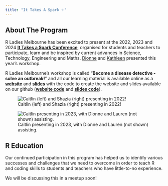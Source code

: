 ```yaml
---
title: "It Takes A Spark ✨"
---
```


## About The Program 

R Ladies Melbourne has been excited to present at the 2022, 2023 and 2024 [**It Takes a Spark Conference**](https://spark-educonferences.com.au/), organised for students and teachers to participate, learn and be inspired by current advances in Science, Technology, Engineering and Maths. [Dionne](https://github.com/dionnecargy) and [Kathleen](https://github.com/kzeglinski) presented this year's workshop. 

R Ladies Melbourne's workshop is called "**Become a disease detective - solve an outbreak!**" and all our learning material is available online as a [**website**](https://r-ladiesmelbourne.github.io/17-11-23-ItTakesASpark/) and [**slides**](https://r-ladiesmelbourne.github.io/It-Takes-a-Spark-Slides/#/TitleSlide) with the code to create the website and slides available on our github ([**website code**](https://github.com/R-LadiesMelbourne/17-11-23-ItTakesASpark) and [**slides code**](https://github.com/R-LadiesMelbourne/It-Takes-a-Spark-Slides)). 

::: {.column-body layout-ncol="2"}

![Caitlin (left) and Shazia (right) presenting in 2022!](images/itas_2022.jpeg)

![Caitlin presenting in 2023, with Dionne and Lauren (not shown) assisting.](images/itas_2023.jpeg)

:::

## R Education 

Our continued participation in this program has helped us to identify various successes and challenges that we need to overcome in order to teach R and coding skills to students and teachers who have little-to-no experience. 

We will be discussing this in a meetup soon! 